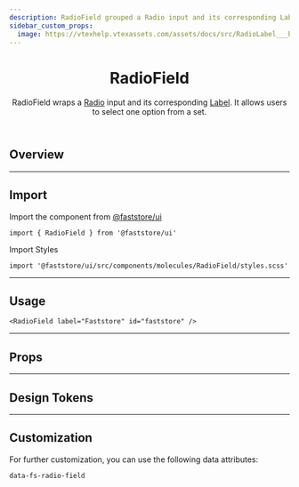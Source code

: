 ```yaml
---
description: RadioField grouped a Radio input and its corresponding Label.
sidebar_custom_props:
  image: https://vtexhelp.vtexassets.com/assets/docs/src/RadioLabel___b3fc3b7a139796e4921349df5aaa270c.png
---
```



<header>

# RadioField

RadioField wraps a [Radio](/components/atoms/radio) input and its corresponding [Label](/componentes/atoms/label). It allows users to select one option from a set.

</header>

## Overview

<OverviewSection>
  <RadioField label="Default" id="radiofield-default" />
  <RadioField label="Checked" id="radiofield-checked" checked readOnly />
  <RadioField label="Disabled" id="radiofield-disabled" disabled />
  <RadioField
    label="Checked & Disabled"
    id="radiofield-checked-disabled"
    checked
    disabled
    readOnly
  />
</OverviewSection>

---

## Import

Import the component from <a href="https://www.faststore.dev/reference/ui/get-started-faststore-ui">@faststore/ui</a>

```tsx copy
import { RadioField } from '@faststore/ui'
```

Import Styles

```tsx copy
import '@faststore/ui/src/components/molecules/RadioField/styles.scss'
```

---

## Usage

<OverviewSection>
  <RadioField label="Faststore" id="faststore" />
</OverviewSection>

```tsx copy
<RadioField label="Faststore" id="faststore" />
```

---

## Props

<PropsSection name="RadioField" />

---

## Design Tokens

<TokenTable>
  <TokenRow token="--fs-radio-field-gap" value="var(--fs-spacing-1)" />
</TokenTable>

---

## Customization

For further customization, you can use the following data attributes:

`data-fs-radio-field`
